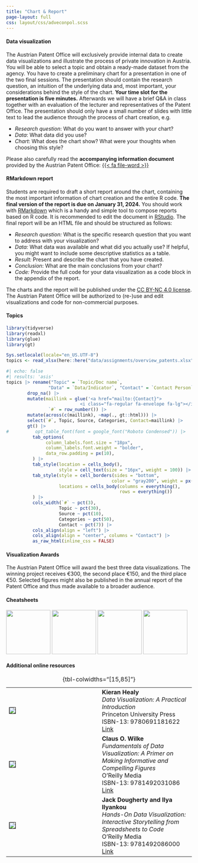 ```yaml
---
title: "Chart & Report"
page-layout: full
css: layout/css/adveconpol.scss
---
```


#### Data visualization

The Austrian Patent Office will exclusively provide internal data to create data visualizations and illustrate the process of private innovation in Austria. You will be able to select a topic and obtain a ready-made dataset from the agency. You have to create a preliminary chart for a presentation in one of the two final sessions. The presentation should contain the research question, an intuition of the underlying data and, most important, your considerations behind the style of the chart. **Your time slot for the presentation is five minutes.** Afterwards we will have a brief Q&A in class together with an evaluation of the lecturer and representatives of the Patent Office. The presentation should only have a small number of slides with little text to lead the audience through the process of chart creation, e.g.

- *Research question*: What do you want to answer with your chart? 
- *Data*: What data did you use?
- *Chart*: What does the chart show? What were your thoughts when choosing this style?

Please also carefully read the **accompanying information document** provided by the Austrian Patent Office: <a href = "data/assignments/information_patents.docx">{{< fa file-word >}}</a>

#### RMarkdown report

Students are required to draft a short report around the chart, containing the most important information of chart creation and the entire R code. **The final version of the report is due on January 31, 2024.** You should work with [RMarkdown](https://rmarkdown.rstudio.com/index.html) which is a handy and simple tool to compose reports based on R code. It is recommended to edit the document in [RStudio](https://posit.co). The final report will be an HTML file and should be structured as follows:

- *Research question:* What is the specific research question that you want to address with your visualization?
- *Data:* What data was available and what did you actually use? If helpful, you might want to include some descriptive statistics as a table.
- *Result:* Present and describe the chart that you have created.
- *Conclusion*: What are the main conclusions from your chart? 
- *Code:* Provide the full code for your data visualization as a code block in the appendix of the report.

The charts and the report will be published under the [CC BY-NC 4.0 license](https://creativecommons.org/licenses/by-nc/4.0/deed.de). The Austrian Patent Office will be authorized to (re-)use and edit visualizations and code for non-commercial purposes.

#### Topics

```r
library(tidyverse)
library(readxl)
library(glue)
library(gt)

Sys.setlocale(locale="en_US.UTF-8")
topics <- read_xlsx(here::here("data/assignments/overview_patents.xlsx"), skip=3)
```

```r
#| echo: false
#| results: 'asis'
topics |> rename("Topic" = `Topic/Doc name`, 
                "Data" = `Data/Indicator`, "Contact" = `Contact Person`) |> 
        drop_na() |> 
        mutate(maillink = glue('<a href="mailto:{Contact}">
                            <i class="fa-regular fa-envelope fa-lg"></i></a>'),
                `#` = row_number()) |>
        mutate(across(c(maillink), ~map(., gt::html))) |> 
        select(`#`, Topic, Source, Categories, Contact=maillink) |>   
        gt() |>
#          opt_table_font(font = google_font("Roboto Condensed")) |>
          tab_options(
               column_labels.font.size = "18px",
               column_labels.font.weight = "bolder",
               data_row.padding = px(10),
          ) |>
          tab_style(location = cells_body(),
                    style = cell_text(size = "16px", weight = 100)) |>
          tab_style(style = cell_borders(sides = "bottom", 
                                        color = "gray200", weight = px(0.2)),
                    locations = cells_body(columns = everything(),
                                           rows = everything())
          ) |>
          cols_width(`#` ~ pct(3),
                    Topic ~ pct(30),
                    Source ~ pct(10),
                    Categories ~ pct(50),
                    Contact ~ pct(7)) |>
          cols_align(align = "left") |>
          cols_align(align = "center", columns = "Contact") |> 
          as_raw_html(inline_css = FALSE) 
```

#### Visualization Awards

The Austrian Patent Office will award the best three data visualizations. The winning project receives €300, the second place €150, and the third place €50. Selected figures might also be published in the annual report of the Patent Office and thus made available to a broader audience.

#### Cheatsheets

[![](data/img/tidyr.png){width=120}](data/cheatsheets/tidyr.pdf) [![](data/img/dplyr.png){width=120}](data/cheatsheets/dplyr.pdf) [![](data/img/ggplot2.png){width=120}](data/cheatsheets/ggplot.pdf) [![](data/img/rmarkdown.png){width=120}](data/cheatsheets/rmarkdown.pdf)

#### Additional online resources

::: {.recommended-lit }
|   |   |
|--------|--------|
| ![](data/img/healy.jpg){style="border: 0.5px solid black"} | **Kieran Healy** <br> *Data Visualization: A Practical Introduction* <br> Princeton University Press <br> ISBN-13: 9780691181622 <br> [Link](https://socviz.co/index.html#preface) |
| ![](data/img/wilke.png){style="border: 0.5px solid black"} | **Claus O. Wilke** <br> *Fundamentals of Data Visualization: A Primer on Making Informative and Compelling Figures* <br> O'Reilly Media <br> ISBN-13: 9781492031086 <br> [Link](https://clauswilke.com/dataviz/) |
| ![](data/img/dougherty.jpg){style="border: 0.5px solid black"} | **Jack Dougherty and Ilya Ilyankou** <br> *Hands-On Data Visualization: Interactive Storytelling from Spreadsheets to Code* <br> O'Reilly Media <br> ISBN-13: 9781492086000 <br> [Link](https://handsondataviz.org) |
: {tbl-colwidths="[15,85]"}
:::